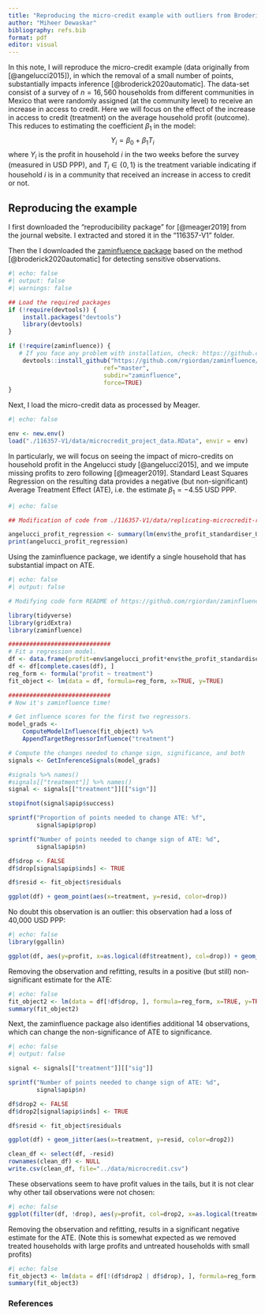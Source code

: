```yaml
---
title: "Reproducing the micro-credit example with outliers from Broderick et al. (2020)"
author: "Miheer Dewaskar"
bibliography: refs.bib
format: pdf
editor: visual
---
```


In this note, I will reproduce the micro-credit example (data originally from [@angelucci2015]), in which the removal of a small number of points, substantially impacts inference [@broderick2020automatic]. The data-set consist of a survey of $n=16,560$ households from different communities in Mexico that were randomly assigned (at the community level) to receive an increase in access to credit. Here we will focus on the effect of the increase in access to credit (treatment) on the average household profit (outcome). This reduces to estimating the coefficient $\beta_1$ in the model: $$
Y_i = \beta_0 + \beta_1 T_i
$$ where $Y_i$ is the profit in household $i$ in the two weeks before the survey (measured in USD PPP), and $T_i \in \{0,1\}$ is the treatment variable indicating if household $i$ is in a community that received an increase in access to credit or not.

## Reproducing the example

I first downloaded the "reproducibility package" for [@meager2019] from the journal website. I extracted and stored it in the "116357-V1" folder.

Then the I downloaded the [zaminfluence package](https://github.com/rgiordan/zaminfluence) based on the method [@broderick2020automatic] for detecting sensitive observations.

```r
#| echo: false
#| output: false
#| warnings: false

## Load the required packages
if (!require(devtools)) {
    install.packages("devtools")
    library(devtools)
}

if (!require(zaminfluence)) {
   # If you face any problem with installation, check: https://github.com/rgiordan/zaminfluence
    devtools::install_github("https://github.com/rgiordan/zaminfluence/",
                           ref="master",
                           subdir="zaminfluence",
                           force=TRUE)
}
```

Next, I load the micro-credit data as processed by Meager.

```r
#| echo: false

env <- new.env()
load("./116357-V1/data/microcredit_project_data.RData", envir = env)
```

In particularly, we will focus on seeing the impact of micro-credits on household profit in the Angelucci study [@angelucci2015], and we impute missing profits to zero following [@meager2019]. Standard Least Squares Regression on the resulting data provides a negative (but non-significant) Average Treatment Effect (ATE), i.e. the estimate $\beta_1 = -4.55$ USD PPP.

```r
#| echo: false

## Modification of code from ./116357-V1/data/replicating-microcredit-regressions-profit.R

angelucci_profit_regression <- summary(lm(env$the_profit_standardiser_USD_PPP_per_fortnight[1]*env$angelucci_profit ~ env$angelucci_treatment))
print(angelucci_profit_regression)
```

Using the zaminfluence package, we identify a single household that has substantial impact on ATE.

```r
#| echo: false
#| output: false

# Modifying code form README of https://github.com/rgiordan/zaminfluence;

library(tidyverse)
library(gridExtra)
library(zaminfluence)

#############################
# Fit a regression model.
df <- data.frame(profit=env$angelucci_profit*env$the_profit_standardiser_USD_PPP_per_fortnight[1], treatment = env$angelucci_treatment)
df <- df[complete.cases(df), ]
reg_form <- formula("profit ~ treatment")
fit_object <- lm(data = df, formula=reg_form, x=TRUE, y=TRUE)

#############################
# Now it's zaminfluence time!

# Get influence scores for the first two regressors.
model_grads <-
    ComputeModelInfluence(fit_object) %>%
    AppendTargetRegressorInfluence("treatment")

# Compute the changes needed to change sign, significance, and both
signals <- GetInferenceSignals(model_grads)

#signals %>% names()
#signals[["treatment"]] %>% names()
signal <- signals[["treatment"]][["sign"]] 

stopifnot(signal$apip$success)

sprintf("Proportion of points needed to change ATE: %f",
        signal$apip$prop)

sprintf("Number of points needed to change sign of ATE: %d",
        signal$apip$n)

df$drop <- FALSE
df$drop[signal$apip$inds] <- TRUE

df$resid <- fit_object$residuals

ggplot(df) + geom_point(aes(x=treatment, y=resid, color=drop))
```

No doubt this observation is an outlier: this observation had a loss of 40,000 USD PPP:

```r
#| echo: false
library(ggallin)

ggplot(df, aes(y=profit, x=as.logical(df$treatment), col=drop)) + geom_jitter() + labs(y="Profit in USD PPP (since 2 weeks)", x="Treatment", col="Identified as outlier") 
```

Removing the observation and refitting, results in a positive (but still) non-significant estimate for the ATE:

```r
#| echo: false
fit_object2 <- lm(data = df[!df$drop, ], formula=reg_form, x=TRUE, y=TRUE)
summary(fit_object2)
```

Next, the zaminfluence package also identifies additional 14 observations, which can change the non-significance of ATE to significance.

```r
#| echo: false
#| output: false

signal <- signals[["treatment"]][["sig"]] 

sprintf("Number of points needed to change sign of ATE: %d",
        signal$apip$n)

df$drop2 <- FALSE
df$drop2[signal$apip$inds] <- TRUE

df$resid <- fit_object$residuals

ggplot(df) + geom_jitter(aes(x=treatment, y=resid, color=drop2))

clean_df <- select(df, -resid)
rownames(clean_df) <- NULL
write.csv(clean_df, file="../data/microcredit.csv")
```

These observations seem to have profit values in the tails, but it is not clear why other tail observations were not chosen:

```r
#| echo: false
ggplot(filter(df, !drop), aes(y=profit, col=drop2, x=as.logical(treatment))) + geom_jitter() + labs(y="Profit in USD PPP (since 2 weeks)", x = "Treatment", col="outlier identified")
```

Removing the observation and refitting, results in a significant negative estimate for the ATE. (Note this is somewhat expected as we removed treated households with large profits and untreated households with small profits)

```r
#| echo: false
fit_object3 <- lm(data = df[!(df$drop2 | df$drop), ], formula=reg_form, x=TRUE, y=TRUE)
summary(fit_object3)
```

### References

::: {#refs}
:::
